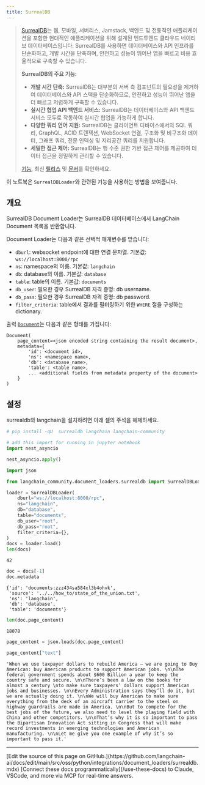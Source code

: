 ```yaml
---
title: SurrealDB
---
```


>[SurrealDB](https://surrealdb.com/)는 웹, 모바일, 서버리스, Jamstack, 백엔드 및 전통적인 애플리케이션을 포함한 현대적인 애플리케이션을 위해 설계된 엔드투엔드 클라우드 네이티브 데이터베이스입니다. SurrealDB를 사용하면 데이터베이스와 API 인프라를 단순화하고, 개발 시간을 단축하며, 안전하고 성능이 뛰어난 앱을 빠르고 비용 효율적으로 구축할 수 있습니다.
>
>**SurrealDB의 주요 기능:**
>
>* **개발 시간 단축:** SurrealDB는 대부분의 서버 측 컴포넌트의 필요성을 제거하여 데이터베이스와 API 스택을 단순화하므로, 안전하고 성능이 뛰어난 앱을 더 빠르고 저렴하게 구축할 수 있습니다.
>* **실시간 협업 API 백엔드 서비스:** SurrealDB는 데이터베이스와 API 백엔드 서비스 모두로 작동하여 실시간 협업을 가능하게 합니다.
>* **다양한 쿼리 언어 지원:** SurrealDB는 클라이언트 디바이스에서의 SQL 쿼리, GraphQL, ACID 트랜잭션, WebSocket 연결, 구조화 및 비구조화 데이터, 그래프 쿼리, 전문 인덱싱 및 지리공간 쿼리를 지원합니다.
>* **세밀한 접근 제어:** SurrealDB는 행 수준 권한 기반 접근 제어를 제공하여 데이터 접근을 정밀하게 관리할 수 있습니다.
>
>[기능](https://surrealdb.com/features), 최신 [릴리스](https://surrealdb.com/releases) 및 [문서](https://surrealdb.com/docs)를 확인하세요.

이 노트북은 `SurrealDBLoader`와 관련된 기능을 사용하는 방법을 보여줍니다.

## 개요

SurrealDB Document Loader는 SurrealDB 데이터베이스에서 LangChain Document 목록을 반환합니다.

Document Loader는 다음과 같은 선택적 매개변수를 받습니다:

* `dburl`: websocket endpoint에 대한 연결 문자열. 기본값: `ws://localhost:8000/rpc`
* `ns`: namespace의 이름. 기본값: `langchain`
* `db`: database의 이름. 기본값: `database`
* `table`: table의 이름. 기본값: `documents`
* `db_user`: 필요한 경우 SurrealDB 자격 증명: db username.
* `db_pass`: 필요한 경우 SurrealDB 자격 증명: db password.
* `filter_criteria`: table에서 결과를 필터링하기 위한 `WHERE` 절을 구성하는 dictionary.

출력 [`Document`](https://reference.langchain.com/python/langchain_core/documents/#langchain_core.documents.base.Document)는 다음과 같은 형태를 가집니다:

```
Document(
    page_content=<json encoded string containing the result document>,
    metadata={
        'id': <document id>,
        'ns': <namespace name>,
        'db': <database_name>,
        'table': <table name>,
        ... <additional fields from metadata property of the document>
    }
)
```

## 설정

surrealdb와 langchain을 설치하려면 아래 셀의 주석을 해제하세요.

```python
# pip install -qU  surrealdb langchain langchain-community
```

```python
# add this import for running in jupyter notebook
import nest_asyncio

nest_asyncio.apply()
```

```python
import json

from langchain_community.document_loaders.surrealdb import SurrealDBLoader
```

```python
loader = SurrealDBLoader(
    dburl="ws://localhost:8000/rpc",
    ns="langchain",
    db="database",
    table="documents",
    db_user="root",
    db_pass="root",
    filter_criteria={},
)
docs = loader.load()
len(docs)
```

```output
42
```

```python
doc = docs[-1]
doc.metadata
```

```output
{'id': 'documents:zzz434sa584xl3b4ohvk',
 'source': '../../how_to/state_of_the_union.txt',
 'ns': 'langchain',
 'db': 'database',
 'table': 'documents'}
```

```python
len(doc.page_content)
```

```output
18078
```

```python
page_content = json.loads(doc.page_content)
```

```python
page_content["text"]
```

```output
'When we use taxpayer dollars to rebuild America – we are going to Buy American: buy American products to support American jobs. \n\nThe federal government spends about $600 Billion a year to keep the country safe and secure. \n\nThere’s been a law on the books for almost a century \nto make sure taxpayers’ dollars support American jobs and businesses. \n\nEvery Administration says they’ll do it, but we are actually doing it. \n\nWe will buy American to make sure everything from the deck of an aircraft carrier to the steel on highway guardrails are made in America. \n\nBut to compete for the best jobs of the future, we also need to level the playing field with China and other competitors. \n\nThat’s why it is so important to pass the Bipartisan Innovation Act sitting in Congress that will make record investments in emerging technologies and American manufacturing. \n\nLet me give you one example of why it’s so important to pass it.'
```

---

<Callout icon="pen-to-square" iconType="regular">
    [Edit the source of this page on GitHub.](https://github.com/langchain-ai/docs/edit/main/src/oss/python/integrations/document_loaders/surrealdb.mdx)
</Callout>
<Tip icon="terminal" iconType="regular">
    [Connect these docs programmatically](/use-these-docs) to Claude, VSCode, and more via MCP for    real-time answers.
</Tip>
